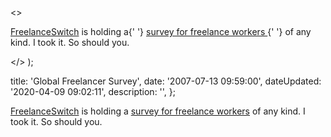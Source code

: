   <>
    <p>
      <a href="http&#58;//freelanceswitch.com/">FreelanceSwitch</a> is holding a{' '}
      <a href="http&#58;//freelanceswitch.com/unite">
        survey for freelance workers
      </a>{' '}
      of any kind. I took it. So should you.
    </p>
  </>
);


  title: 'Global Freelancer Survey',
  date: '2007-07-13 09:59:00',
  dateUpdated: '2020-04-09 09:02:11',
  description: '',
};

[FreelanceSwitch](http://freelanceswitch.com/) is holding a [survey for freelance workers](http://freelanceswitch.com/unite) of any kind. I took it. So should you.
